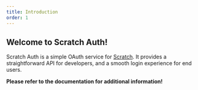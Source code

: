 ```yaml
---
title: Introduction
order: 1
---
```


## Welcome to Scratch Auth!

Scratch Auth is a simple OAuth service for [Scratch](https://scratch.mit.edu). It provides a straightforward API for developers, and a smooth login experience for end users.

**Please refer to the documentation for additional information!**
